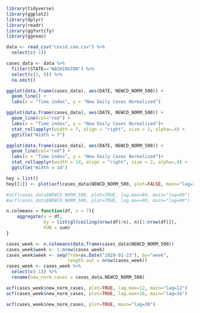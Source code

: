 ```r
library(tidyverse)
library(ggplot2)
library(dplyr)
library(readr)
library(ggfortify)
library(ggseas)
```



```r
data <- read_csv("covid.com.csv") %>% 
  select(c(-1))

cases_data <- data %>% 
  filter(STATE=="WASHINGTON") %>% 
  select(c(3, 9)) %>% 
  na.omit()
```

```r
ggplot(data.frame(cases_data), aes(DATE, NEWCD_NORM_500)) + 
  geom_line() + 
  labs(x = "Time index", y = "New Daily Cases Normalized")
```
```r
ggplot(data.frame(cases_data), aes(DATE, NEWCD_NORM_500)) + 
  geom_line(col="red") + 
  labs(x = "Time index", y = "New Daily Cases Normalized")+
  stat_rollapplyr(width = 7, align = "right", size = 2, alpha=.4) + 
  ggtitle("Width = 7")
```
```r
ggplot(data.frame(cases_data), aes(DATE, NEWCD_NORM_500)) + 
  geom_line(col="red") + 
  labs(x = "Time index", y = "New Daily Cases Normalized")+
  stat_rollapplyr(width = 14, align = "right", size = 2, alpha=.4) + 
  ggtitle("Width = 14")
```

```r
hey = list()
hey[[1]] <- plot(acf(cases_data$NEWCD_NORM_500, plot=FALSE, main="lag=30"))

#acf(cases_data$NEWCD_NORM_500, plot=TRUE, lag.max=60, main="lag=60")
#acf(cases_data$NEWCD_NORM_500, plot=TRUE, lag.max=90, main="lag=90")
```
```r
n.colmeans = function(df, n = 7){
    aggregate(x = df,
              by = list(gl(ceiling(nrow(df)/n), n)[1:nrow(df)]),
              FUN = sum)
}

cases_week <- n.colmeans(data.frame(cases_data$NEWCD_NORM_500))
cases_week$week <- 1:nrow(cases_week)
cases_week$week <- seq(from=as.Date("2020-01-23"), by="week",
                       length.out = nrow(cases_week))
cases_week <- cases_week %>% 
  select(c(-1)) %>% 
  rename(new_norm_cases = cases_data.NEWCD_NORM_500)
```
```r
acf(cases_week$new_norm_cases, plot=TRUE, lag.max=12, main="lag=12")
acf(cases_week$new_norm_cases, plot=TRUE, lag.max=16, main="lag=16")

acf(cases_week$new_norm_cases, plot=TRUE, main="lag=30")
```


```r

```

